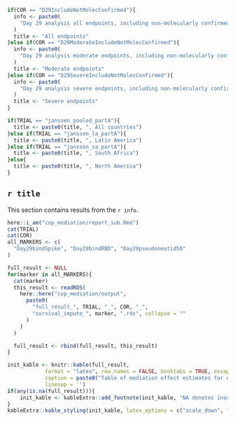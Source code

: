 ```r
if(COR == "D29IncludeNotMolecConfirmed"){
  info <- paste0(
    "Day 29 analysis all endpoints, including non-molecularly confirmed endpoints starting seven days after first dose."
  )
  title <- "All endpoints"
}else if(COR == "D29ModerateIncludeNotMolecConfirmed"){
  info <- paste0(
    "Day 29 analysis moderate endpoints, including non-molecularly confirmed endpoints starting seven days after first dose."
  )
  title <- "Moderate endpoints"
}else if(COR == "D29SevereIncludeNotMolecConfirmed"){
  info <- paste0(
    "Day 29 analysis severe endpoints, including non-molecularly confirmed endpoints starting seven days after first dose."
  )
  title <- "Severe endpoints"
}

if(TRIAL == "janssen_pooled_partA"){
  title <- paste0(title, ", All countries")
}else if(TRIAL == "janssen_la_partA"){
  title <- paste0(title, ", Latin America")
}else if(TRIAL == "janssen_sa_partA"){
  title <- paste0(title, ", South Africa")
}else{
  title <- paste0(title, ", North America")
}

```

## `r title`

This section contains results from the `r info`.

```r
here::i_am("cop_mediation/report_sub.Rmd")
cat(TRIAL)
cat(COR)
all_MARKERS <- c(
  "Day29bindSpike", "Day29bindRBD", "Day29pseudoneutid50"
)

full_result <- NULL
for(marker in all_MARKERS){
  cat(marker)
  this_result <- readRDS(
    here::here("cop_mediation/output", 
      paste0(
        "full_result_", TRIAL, "_", COR, "_", 
        "survival_impute_", marker, ".rds", collapse = ""
      )
    )
  )

  full_result <- rbind(full_result, this_result)
}

init_kable <- knitr::kable(full_result, 
            format = "latex", row.names = FALSE, booktabs = TRUE, escape = FALSE,
            caption = paste0("Table of mediation effect estimates for quantitative markers with 95\\% confidence intervals. \\newline{} Direct VE = VE comparing vaccine vs. placebo with marker set to distribution in placebo. \\newline{} Indirect VE = VE in vaccinated comparing observed marker vs. hypothetical marker under placebo. \\newline{} Prop. mediated = fraction of total risk reduction from vaccine attributed to antibody response."),
            linesep = '')
if(any(is.na(full_result))){
	init_kable <- kableExtra::add_footnote(init_kable, "NA denotes insufficient overlap in antibody response between vaccinated and control participants.")
}
kableExtra::kable_styling(init_kable, latex_options = c("scale_down", "HOLD_position"))
```
